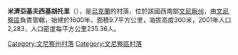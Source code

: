 {{coord|49|19|53|N|28|21|23|E|scale:30000|display=title}}

'''米濟亞基夫西基胡托里'''（{{lang-uk|Мізяківські Хутори}}），是[[烏克蘭|烏克蘭]]的村落，位於該國西南部[[文尼察州|文尼察州]]，由[[文尼察區|文尼察區]]負責管轄，始建於1600年，面積9.7平方公里，海拔高度300米，2001年人口2,283，人口密度每平方公里235.36人。

[[Category:文尼察州村落|Category:文尼察州村落]]
[[Category:文尼察區村落|Category:文尼察區村落]]


{{Vinnytsia-geo-stub}}
